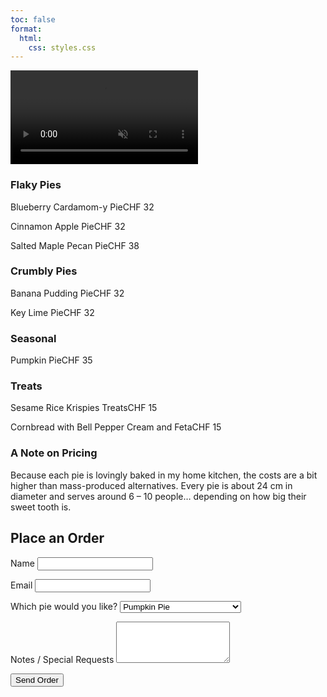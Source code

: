 ```yaml
---
toc: false
format: 
  html:
    css: styles.css
---
```


<div class="background-video-container">
  <video autoplay loop muted playsinline>
    <source src="Backgroundrotating.mp4" type="video/mp4">
    Your browser does not support the video tag.
  </video>
</div>

<div class="menu-list">

  <h3>Flaky Pies</h3>
  <p><span class="item">Blueberry Cardamom-y Pie</span><span class="dots"></span><span class="price">CHF 32</span></p>
  <p><span class="item">Cinnamon Apple Pie</span><span class="dots"></span><span class="price">CHF 32</span></p>
  <p><span class="item">Salted Maple Pecan Pie</span><span class="dots"></span><span class="price">CHF 38</span></p>

  <h3>Crumbly Pies</h3>
  <p><span class="item">Banana Pudding Pie</span><span class="dots"></span><span class="price">CHF 32</span></p>
  <p><span class="item">Key Lime Pie</span><span class="dots"></span><span class="price">CHF 32</span></p>

  <h3>Seasonal</h3>
  <p><span class="item">Pumpkin Pie</span><span class="dots"></span><span class="price">CHF 35</span></p>

  <h3>Treats</h3>
  <p><span class="item">Sesame Rice Krispies Treats</span><span class="dots"></span><span class="price">CHF 15</span></p>
  <p><span class="item">Cornbread with Bell Pepper Cream and Feta</span><span class="dots"></span><span class="price">CHF 15</span></p>

</div>


### A Note on Pricing

Because each pie is lovingly baked in my home kitchen, the costs are a bit higher than mass-produced alternatives. Every pie is about 24 cm in diameter and serves around 6 – 10 people… depending on how big their sweet tooth is.


<section id="order">
  <h2>Place an Order</h2>
  <form action="https://formsubmit.co/marianna.rosso3@gmail.com" method="POST">
    
    <!-- Basic info -->
    <label for="name">Name</label>
    <input type="text" id="name" name="name" required>

    <label for="email">Email</label>
    <input type="email" id="email" name="email" required>

    <!-- Order details -->
    <label for="product">Which pie would you like?</label>
    <select id="product" name="product" required>
      <option value="Pumpkin Pie">Pumpkin Pie</option>
      <option value="Blueberry Cardamom-y Pie">Blueberry Cardamom-y Pie</option>
      <option value="Salted Maple Pecan Pie">Salted Maple Pecan Pie</option>
      <option value="Sesame Rice Krispies Treats">Sesame Rice Krispies Treats</option>
    </select>

    <label for="message">Notes / Special Requests</label>
    <textarea id="message" name="message" rows="4"></textarea>

    <!-- FormSubmit settings -->
    <input type="hidden" name="_subject" value="New Pie Order!">
    <input type="hidden" name="_captcha" value="false">

    <button type="submit">Send Order</button>
  </form>
</section>
